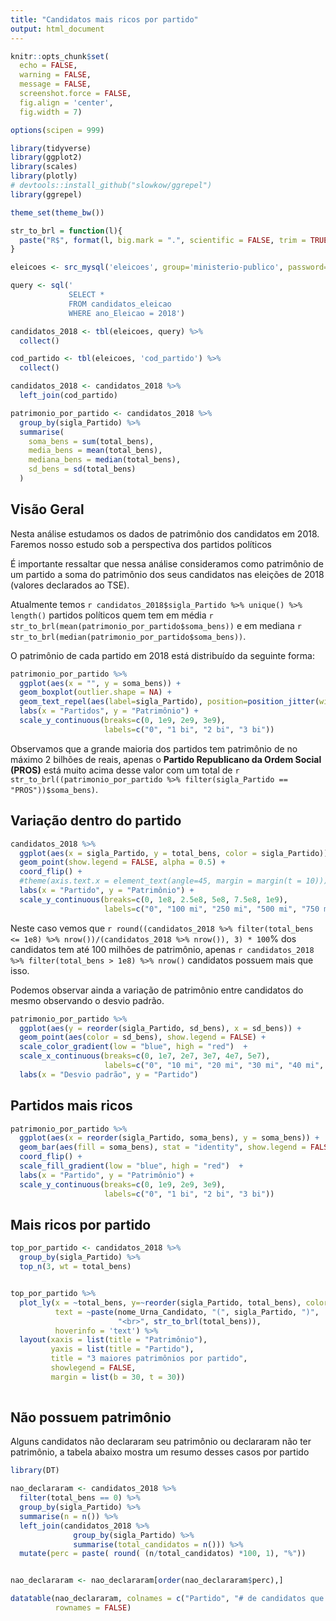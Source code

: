 ```yaml
---
title: "Candidatos mais ricos por partido"
output: html_document
---
```


```r
knitr::opts_chunk$set(
  echo = FALSE,
  warning = FALSE,
  message = FALSE,
  screenshot.force = FALSE,
  fig.align = 'center',
  fig.width = 7)

options(scipen = 999)

library(tidyverse)
library(ggplot2)
library(scales)
library(plotly)
# devtools::install_github("slowkow/ggrepel")
library(ggrepel)

theme_set(theme_bw())
```

```r
str_to_brl = function(l){
  paste("R$", format(l, big.mark = ".", scientific = FALSE, trim = TRUE, decimal.mark = ","))
} 
```


```r
eleicoes <- src_mysql('eleicoes', group='ministerio-publico', password=NULL, username = "shiny")

query <- sql('
             SELECT *
             FROM candidatos_eleicao
             WHERE ano_Eleicao = 2018')

candidatos_2018 <- tbl(eleicoes, query) %>%
  collect()

cod_partido <- tbl(eleicoes, 'cod_partido') %>%
  collect()

candidatos_2018 <- candidatos_2018 %>%
  left_join(cod_partido)

patrimonio_por_partido <- candidatos_2018 %>%
  group_by(sigla_Partido) %>%
  summarise(
    soma_bens = sum(total_bens),
    media_bens = mean(total_bens),
    mediana_bens = median(total_bens),
    sd_bens = sd(total_bens)
  )
```

## Visão Geral

Nesta análise estudamos os dados de patrimônio dos candidatos em 2018. Faremos nosso estudo sob a perspectiva dos partidos políticos

É importante ressaltar que nessa análise consideramos como patrimônio de um partido a soma do patrimônio dos seus candidatos nas eleições de 2018 (valores declarados ao TSE).

Atualmente temos `r candidatos_2018$sigla_Partido %>% unique() %>% length()` partidos políticos quem tem em média `r str_to_brl(mean(patrimonio_por_partido$soma_bens))` e em mediana `r str_to_brl(median(patrimonio_por_partido$soma_bens))`.

O patrimônio de cada partido em 2018 está distribuído da seguinte forma:

```r
patrimonio_por_partido %>% 
  ggplot(aes(x = "", y = soma_bens)) +
  geom_boxplot(outlier.shape = NA) +
  geom_text_repel(aes(label=sigla_Partido), position=position_jitter(width=0.4)) +
  labs(x = "Partidos", y = "Patrimônio") +
  scale_y_continuous(breaks=c(0, 1e9, 2e9, 3e9),
                     labels=c("0", "1 bi", "2 bi", "3 bi"))

```

Observamos que a grande maioria dos partidos tem patrimônio de no máximo 2 bilhões de reais, apenas o __Partido Republicano da Ordem Social (PROS)__ está muito acima desse valor com um total de `r str_to_brl((patrimonio_por_partido %>% filter(sigla_Partido == "PROS"))$soma_bens)`.

## Variação dentro do partido

```r
candidatos_2018 %>%
  ggplot(aes(x = sigla_Partido, y = total_bens, color = sigla_Partido)) +
  geom_point(show.legend = FALSE, alpha = 0.5) +
  coord_flip() + 
  #theme(axis.text.x = element_text(angle=45, margin = margin(t = 10))) +
  labs(x = "Partido", y = "Patrimônio") +
  scale_y_continuous(breaks=c(0, 1e8, 2.5e8, 5e8, 7.5e8, 1e9),
                     labels=c("0", "100 mi", "250 mi", "500 mi", "750 mi", "1 bi"))
```

Neste caso vemos que `r round((candidatos_2018 %>% filter(total_bens <= 1e8) %>% nrow())/(candidatos_2018 %>% nrow()), 3) * 100`% dos candidatos tem até 100 milhões de patrimônio, apenas `r candidatos_2018 %>% filter(total_bens > 1e8) %>% nrow()` candidatos possuem mais que isso.

Podemos observar ainda a variação de patrimônio entre candidatos do mesmo observando o desvio padrão.
```r
patrimonio_por_partido %>%
  ggplot(aes(y = reorder(sigla_Partido, sd_bens), x = sd_bens)) +
  geom_point(aes(color = sd_bens), show.legend = FALSE) +
  scale_color_gradient(low = "blue", high = "red")  +
  scale_x_continuous(breaks=c(0, 1e7, 2e7, 3e7, 4e7, 5e7),
                     labels=c("0", "10 mi", "20 mi", "30 mi", "40 mi", "50 mi")) +
  labs(x = "Desvio padrão", y = "Partido")
```

## Partidos mais ricos

```r
patrimonio_por_partido %>%
  ggplot(aes(x = reorder(sigla_Partido, soma_bens), y = soma_bens)) +
  geom_bar(aes(fill = soma_bens), stat = "identity", show.legend = FALSE) + 
  coord_flip() + 
  scale_fill_gradient(low = "blue", high = "red")  +
  labs(x = "Partido", y = "Patrimônio") +
  scale_y_continuous(breaks=c(0, 1e9, 2e9, 3e9),
                     labels=c("0", "1 bi", "2 bi", "3 bi"))
```


## Mais ricos por partido

```r
top_por_partido <- candidatos_2018 %>%
  group_by(sigla_Partido) %>%
  top_n(3, wt = total_bens)


top_por_partido %>%
  plot_ly(x = ~total_bens, y=~reorder(sigla_Partido, total_bens), color =~sigla_Partido, mode = 'markers', type= 'scatter',
          text = ~paste(nome_Urna_Candidato, "(", sigla_Partido, ")", 
                        "<br>", str_to_brl(total_bens)),
          hoverinfo = 'text') %>%
  layout(xaxis = list(title = "Patrimônio"),
         yaxis = list(title = "Partido"),
         title = "3 maiores patrimônios por partido",
         showlegend = FALSE,
         margin = list(b = 30, t = 30)) 
  
```

## Não possuem patrimônio

Alguns candidatos não declararam seu patrimônio ou declararam não ter patrimônio, a tabela abaixo mostra um resumo desses casos por partido

```r
library(DT)

nao_declararam <- candidatos_2018 %>%
  filter(total_bens == 0) %>%
  group_by(sigla_Partido) %>%
  summarise(n = n()) %>%
  left_join(candidatos_2018 %>%
              group_by(sigla_Partido) %>%
              summarise(total_candidatos = n())) %>%
  mutate(perc = paste( round( (n/total_candidatos) *100, 1), "%"))


nao_declararam <- nao_declararam[order(nao_declararam$perc),]

datatable(nao_declararam, colnames = c("Partido", "# de candidatos que não declararam", "# candidatos (total)", "Porcentagem"),
          rownames = FALSE)
```

